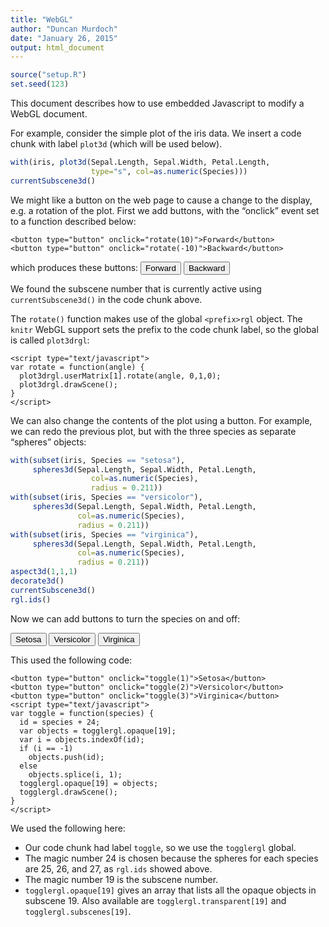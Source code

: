 ```yaml
---
title: "WebGL"
author: "Duncan Murdoch"
date: "January 26, 2015"
output: html_document
---
```



```r
source("setup.R")
set.seed(123)
```

This document describes how to use embedded Javascript to 
modify a WebGL document.

For example, consider the simple plot of the iris data.  We
insert a code chunk with label `plot3d` (which will be used below).
```r
with(iris, plot3d(Sepal.Length, Sepal.Width, Petal.Length, 
                  type="s", col=as.numeric(Species)))
currentSubscene3d()
```
We might like a button on the web page to cause a change to the
display, e.g. a rotation of the plot.  First we add buttons, with
the "onclick" event set to a function described below:

    <button type="button" onclick="rotate(10)">Forward</button>
    <button type="button" onclick="rotate(-10)">Backward</button>

which produces these buttons: 
<button type="button" onclick="rotate(10)">Forward</button>
<button type="button" onclick="rotate(-10)">Backward</button>

We found the subscene number that is currently active using 
`currentSubscene3d()` in the code chunk above.

The `rotate()` function makes use of the global `<prefix>rgl`
object.  The `knitr` WebGL support sets the prefix to the 
code chunk label, so the global is called `plot3drgl`:

    <script type="text/javascript">
    var rotate = function(angle) {
      plot3drgl.userMatrix[1].rotate(angle, 0,1,0);
      plot3drgl.drawScene();
    }
    </script>
    
<script type="text/javascript">
var rotate = function(angle) {
  plot3drgl.userMatrix[1].rotate(angle, 0,1,0);
  plot3drgl.drawScene();
}
</script>

We can also change the contents of the plot using a button.
For example, we can redo the previous plot, but with the
three species as separate "spheres" objects:
```r
with(subset(iris, Species == "setosa"), 
     spheres3d(Sepal.Length, Sepal.Width, Petal.Length, 
                  col=as.numeric(Species),
                  radius = 0.211))
with(subset(iris, Species == "versicolor"), 
     spheres3d(Sepal.Length, Sepal.Width, Petal.Length, 
               col=as.numeric(Species),
     	       radius = 0.211))
with(subset(iris, Species == "virginica"), 
     spheres3d(Sepal.Length, Sepal.Width, Petal.Length, 
               col=as.numeric(Species),
     	       radius = 0.211))
aspect3d(1,1,1)
decorate3d()
currentSubscene3d()
rgl.ids()
```
Now we can add buttons to turn the species on and off:

<button type="button" onclick="toggle(1)">Setosa</button>
<button type="button" onclick="toggle(2)">Versicolor</button>
<button type="button" onclick="toggle(3)">Virginica</button>
<script type="text/javascript">
var toggle = function(species) {
  id = species + 24;
  var objects = togglergl.opaque[19];
  var i = objects.indexOf(id);
  if (i == -1)
    objects.push(id);
  else
    objects.splice(i, 1);
  togglergl.opaque[19] = objects;
  togglergl.drawScene();
}
</script>

This used the following code:
```
<button type="button" onclick="toggle(1)">Setosa</button>
<button type="button" onclick="toggle(2)">Versicolor</button>
<button type="button" onclick="toggle(3)">Virginica</button>
<script type="text/javascript">
var toggle = function(species) {
  id = species + 24;
  var objects = togglergl.opaque[19];
  var i = objects.indexOf(id);
  if (i == -1)
    objects.push(id);
  else
    objects.splice(i, 1);
  togglergl.opaque[19] = objects;
  togglergl.drawScene();
}
</script>
```
We used the following here:

- Our code chunk had label `toggle`, so we use the `togglergl` global.
- The magic number 24 is chosen because the spheres for each species
are 25, 26, and 27, as `rgl.ids` showed above. 
- The magic number 19 is the subscene number.
- `togglergl.opaque[19]` gives an array that lists all the opaque
objects in subscene 19.  Also available are `togglergl.transparent[19]`
and `togglergl.subscenes[19]`.
